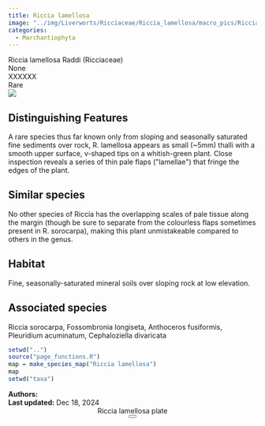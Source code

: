 ```yaml
---
title: Riccia lamellosa
image: "../img/Liverworts/Ricciaceae/Riccia_lamellosa/macro_pics/Riccia_lamellosa-CW.png"
categories:
  - Marchantiophyta
---
```


<div class="info-panel">
 <div class="info-top">
  <div class="taxon-scientific"><span class="taxon-name">Riccia lamellosa</span> <span class="taxon-authority">Raddi</span> <span class="taxon-family">(Ricciaceae)</span></div>
  <div class="taxon-common">None</div>
 </div>
 <div class="info-bottom">
  <div class="taxon-qnd">XXXXXX</div>
  <div class="taxon-abundance">Rare</div>
 </div>
</div>
<div class="imerss-content-frame">
 <div class="imerss-image-header">
  <div class="imerss-image-holder imerss-column-left" data-toggle="tooltip" style="background-image: url(../img/Liverworts/Ricciaceae/Riccia_lamellosa/macro_pics/Riccia_lamellosa-CW.png)" title="Connor Wardrop">
  </div>

  <div class="imerss-image-holder imerss-column-right" data-toggle="tooltip" style="background-image: url(../img/Liverworts/Ricciaceae/Riccia_lamellosa/macro_pics/Riccia_lamellosa-FM.jpeg)" title="Finn McGhee">
  </div>
 
 </div>
 <div class="imerss-content-lower">
  <div class="imerss-column-left">
  <div class="tab-microscope" data-micromodal-trigger="modal-plate">
  <img src="../img/bryo guide microscope.png"/>
  </div>

<h2>Distinguishing Features</h2>

A rare species thus far known only from sloping and seasonally saturated fine sediments over rock, R. lamellosa appears as small (~5mm) thalli with a smooth upper surface, v-shaped tips on a whitish-green plant. Close inspection reveals a series of thin pale flaps (&quot;lamellae&quot;) that fringe the edges of the plant. 

<h2>Similar species</h2>

No other species of Riccia has the overlapping scales of pale tissue along the margin (though be sure to separate from the colourless flaps sometimes present in R. sorocarpa), making this plant unmistakeable compared to others in the genus. 

<h2>Habitat</h2>

Fine, seasonally-saturated mineral soils over sloping rock at low elevation. 

<h2>Associated species</h2>

Riccia sorocarpa, Fossombronia longiseta, Anthoceros fusiformis, Pleuridium acuminatum, Cephaloziella divaricata
</div>

<div class="imerss-column-right">

<div class="imerss-image-holder imerss-column-right" data-toggle="tooltip" style="background-image: url(../img/Liverworts/Ricciaceae/Riccia_lamellosa/macro_pics//Riccia_lamellosa-CW2.png)" title="Connor Wardrop">
</div>

<div class="imerss-map-holder">
```r
setwd("..")
source("page_functions.R")
map = make_species_map("Riccia lamellosa")
map
setwd("taxa")
```
</div>

</div>

</div>
</div>

<div class="taxon-footer">
 <div class="taxon-authors"><b>Authors:</b> <span></span></div>
 <div class="taxon-update"><b>Last updated:</b> <span>Dec 18, 2024</span></div>
</div>

<div class="modal micromodal-slide" id="modal-plate" aria-hidden="true">
 <div class="modal__overlay" tabindex="-1" data-micromodal-close>
  <div class="modal__container" role="dialog" aria-modal="true" aria-labelledby="modal-plate-title" >
   <header class="modal__header">
   <div class="modal__title" id="modal-plate-title">
  Riccia lamellosa plate
   </div>
   <button class="modal__close" aria-label="Close" data-micromodal-close></button>
   </header>
  <div class="modal__content" id="modal-plate-content">
   <div class="imerss-image-holder" data-toggle="tooltip" style="background-image: url(../img/XXXXX)" title="XXXXX">
  </div>
  </div>
  </div>
 </div>
</div>

<script src="../js/micromodal.min.js"></script>
<link href="../css/style-taxon.css" rel="stylesheet">
<link href="../css/micromodal.css" rel="stylesheet">

<script>
MicroModal.init();
</script>

